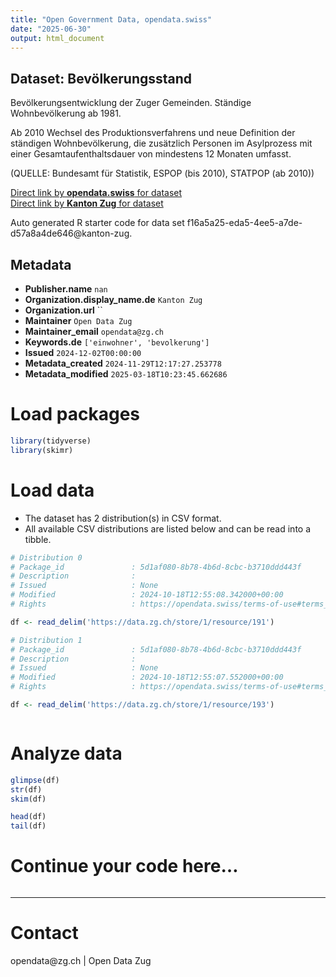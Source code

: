 ```yaml
---
title: "Open Government Data, opendata.swiss"
date: "2025-06-30"
output: html_document
---
```


## Dataset: Bevölkerungsstand

Bevölkerungsentwicklung der Zuger Gemeinden.
Ständige Wohnbevölkerung ab 1981.

Ab 2010 Wechsel des Produktionsverfahrens und neue Definition der ständigen Wohnbevölkerung, die zusätzlich Personen im Asylprozess mit einer Gesamtaufenthaltsdauer von mindestens 12 Monaten umfasst.
	
(QUELLE: Bundesamt für Statistik, ESPOP (bis 2010), STATPOP (ab 2010))

[Direct link by **opendata.swiss** for dataset](https://opendata.swiss/de/dataset/bevolkerungsstand)<br>
[Direct link by **Kanton Zug** for dataset](https://www.zg.ch/behoerden/gesundheitsdirektion/statistikfachstelle/themen/01bevoelkerungszahlen)

Auto generated R starter code for data set f16a5a25-eda5-4ee5-a7de-d57a8a4de646@kanton-zug.

## Metadata

- **Publisher.name** `nan`
- **Organization.display_name.de** `Kanton Zug`
- **Organization.url** ``
- **Maintainer** `Open Data Zug`
- **Maintainer_email** `opendata@zg.ch`
- **Keywords.de** `['einwohner', 'bevolkerung']`
- **Issued** `2024-12-02T00:00:00`
- **Metadata_created** `2024-11-29T12:17:27.253778`
- **Metadata_modified** `2025-03-18T10:23:45.662686`


# Load packages

```r

library(tidyverse)
library(skimr)

```

# Load data

-   The dataset has 2 distribution(s) in CSV format.
-   All available CSV distributions are listed below and can be read into a tibble.

```r

# Distribution 0
# Package_id               : 5d1af080-8b78-4b6d-8cbc-b3710ddd443f
# Description              : 
# Issued                   : None
# Modified                 : 2024-10-18T12:55:08.342000+00:00
# Rights                   : https://opendata.swiss/terms-of-use#terms_by

df <- read_delim('https://data.zg.ch/store/1/resource/191')

# Distribution 1
# Package_id               : 5d1af080-8b78-4b6d-8cbc-b3710ddd443f
# Description              : 
# Issued                   : None
# Modified                 : 2024-10-18T12:55:07.552000+00:00
# Rights                   : https://opendata.swiss/terms-of-use#terms_by

df <- read_delim('https://data.zg.ch/store/1/resource/193')



```

# Analyze data

```r

glimpse(df)
str(df)
skim(df)

head(df)
tail(df)

```

# Continue your code here...

```r

```

------------------------------------------------------------------------

# Contact

opendata@zg.ch | Open Data Zug
